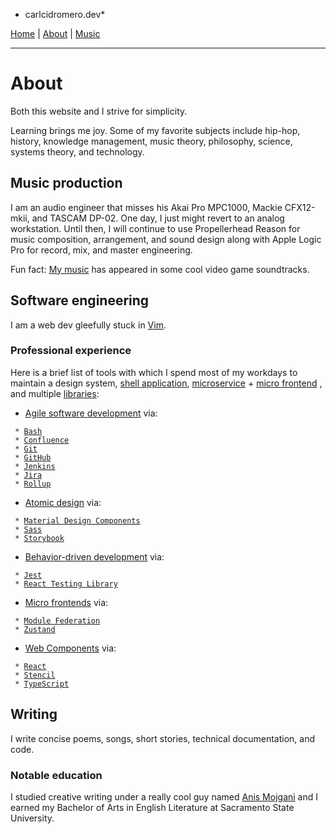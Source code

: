 *carlcidromero.dev*

[[/index|Home]] | [[About]] | [[Music]]
----

=About=

Both this website and I strive for simplicity.

Learning brings me joy. Some of my favorite subjects include hip-hop, history, knowledge management, music theory, philosophy, science, systems theory, and technology.

==Music production==

I am an audio engineer that misses his Akai Pro MPC1000, Mackie CFX12-mkii, and TASCAM DP-02. One day, I just might revert to an analog workstation. Until then, I will continue to use Propellerhead Reason for music composition, arrangement, and sound design along with Apple Logic Pro for record, mix, and master engineering.

Fun fact: [[/Music|My music]] has appeared in some cool video game soundtracks. 

==Software engineering==

I am a web dev gleefully stuck in [[https://en.wikipedia.org/wiki/Vim_(text_editor)|Vim]].

===Professional experience===

Here is a brief list of tools with which I spend most of my workdays to maintain a design system, [[https://www.trendmicro.com/en_us/devops/21/h/micro-frontend-guide-technical-integrations.html|shell application]], [[https://microservices.io/|microservice]] + [[https://micro-frontends.org/|micro frontend]] , and multiple [[https://en.wikipedia.org/wiki/Library_(computing)|libraries]]:

* [[https://en.wikipedia.org/wiki/Agile_software_development|Agile software development]] via:
  * [[https://gnu.org/software/bash|Bash]]
  * [[https://www.atlassian.com/software/confluence|Confluence]]
  * [[https://git-scm.com/|Git]]
  * [[https://github.com/|GitHub]]
  * [[https://www.jenkins.io/|Jenkins]]
  * [[https://www.atlassian.com/software/jira|Jira]]
  * [[https://rollupjs.org/|Rollup]]
* [[https://atomicdesign.bradfrost.com/table-of-contents/|Atomic design]] via:
  * [[https://m3.material.io/components|Material Design Components]]
  * [[https://sass-lang.com/|Sass]]
  * [[https://storybook.js.org/|Storybook]]
* [[https://en.wikipedia.org/wiki/Behavior-driven_development|Behavior-driven development]] via:
  * [[https://jestjs.io/|Jest]]
  * [[https://testing-library.com/docs/react-testing-library/intro/|React Testing Library]]
* [[https://micro-frontends.org/|Micro frontends]] via:
  * [[https://webpack.js.org/concepts/module-federation|Module Federation]]
  * [[https://docs.pmnd.rs/zustand/getting-started/introduction|Zustand]]
* [[https://developer.mozilla.org/en-US/docs/Web/API/Web_components|Web Components]] via:
  * [[https://react.dev/|React]]
  * [[https://stenciljs.com/|Stencil]]
  * [[https://typescriptlang.org/|TypeScript]]

==Writing==

I write concise poems, songs, short stories, technical documentation, and code.

===Notable education===

I studied creative writing under a really cool guy named [[https://en.wikipedia.org/wiki/Anis_Mojgani|Anis Mojgani]] and I earned my Bachelor of Arts in English Literature at Sacramento State University. 
